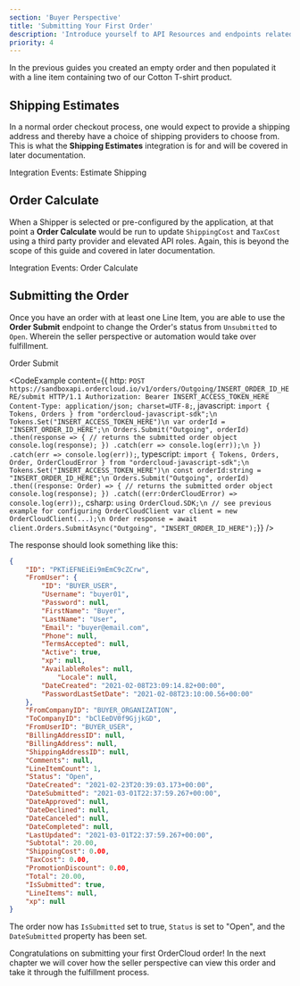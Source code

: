 ```yaml
---
section: 'Buyer Perspective'
title: 'Submitting Your First Order'
description: 'Introduce yourself to API Resources and endpoints related to typical submission processes and how to submit your first Buyer Order.'
priority: 4
---
```


In the previous guides you created an empty order and then populated it with a line item containing two of our Cotton T-shirt product.

## Shipping Estimates
In a normal order checkout process, one would expect to provide a shipping address and thereby have a choice of shipping providers to choose from. This is what the **Shipping Estimates** integration is for and will be covered in later documentation.

<ContentLink to="/api-reference/seller/integration-events/estimate-shipping" type="bookmark" subtitle="API Reference">Integration Events: Estimate Shipping</ContentLink>

## Order Calculate
When a Shipper is selected or pre-configured by the application, at that point a **Order Calculate** would be run to update `ShippingCost` and `TaxCost` using a third party provider and elevated API roles. Again, this is beyond the scope of this guide and covered in later documentation.

<ContentLink to="/api-reference/seller/integration-events/calculate" type="bookmark" subtitle="API Reference">Integration Events: Order Calculate</ContentLink>

## Submitting the Order
Once you have an order with at least one Line Item, you are able to use the **Order Submit** endpoint to change the Order's status from `Unsubmitted` to `Open`. Wherein the seller perspective or automation would take over fulfillment.

<ContentLink to="/api-reference/orders-and-fulfillment/orders/submit" type="bookmark" subtitle="API Reference">Order Submit</ContentLink>

<CodeExample
  content={{
    http: `POST https://sandboxapi.ordercloud.io/v1/orders/Outgoing/INSERT_ORDER_ID_HERE/submit HTTP/1.1
Authorization: Bearer INSERT_ACCESS_TOKEN_HERE
Content-Type: application/json; charset=UTF-8;`,
javascript: `import { Tokens, Orders } from "ordercloud-javascript-sdk";\n
Tokens.Set("INSERT_ACCESS_TOKEN_HERE")\n
var orderId = "INSERT_ORDER_ID_HERE";\n
Orders.Submit("Outgoing", orderId)
  .then(response => {
      // returns the submitted order object
      console.log(response);
  })
  .catch(err => console.log(err));\n
})
.catch(err => console.log(err));`,
typescript: `import { Tokens, Orders, Order, OrderCloudError } from "ordercloud-javascript-sdk";\n
Tokens.Set("INSERT_ACCESS_TOKEN_HERE")\n
const orderId:string = "INSERT_ORDER_ID_HERE";\n
Orders.Submit("Outgoing", orderId)
  .then((response: Order) => {
      // returns the submitted order object
      console.log(response);
  })
  .catch((err:OrderCloudError) => console.log(err));`,
csharp: `using OrderCloud.SDK;\n
// see previous example for configuring OrderCloudClient
var client = new OrderCloudClient(...);\n
Order response = await client.Orders.SubmitAsync("Outgoing", "INSERT_ORDER_ID_HERE");`}}
/>

The response should look something like this:

```json
{
	"ID": "PKTiEFNEiEi9mEmC9cZCrw",
	"FromUser": {
		"ID": "BUYER_USER",
		"Username": "buyer01",
		"Password": null,
		"FirstName": "Buyer",
		"LastName": "User",
		"Email": "buyer@email.com",
		"Phone": null,
		"TermsAccepted": null,
		"Active": true,
		"xp": null,
		"AvailableRoles": null,
	        "Locale": null,
		"DateCreated": "2021-02-08T23:09:14.82+00:00",
		"PasswordLastSetDate": "2021-02-08T23:10:00.56+00:00"
	},
	"FromCompanyID": "BUYER_ORGANIZATION",
	"ToCompanyID": "bClEeDV0f9GjjkGD",
	"FromUserID": "BUYER_USER",
	"BillingAddressID": null,
	"BillingAddress": null,
	"ShippingAddressID": null,
	"Comments": null,
	"LineItemCount": 1,
	"Status": "Open",
	"DateCreated": "2021-02-23T20:39:03.173+00:00",
	"DateSubmitted": "2021-03-01T22:37:59.267+00:00",
	"DateApproved": null,
	"DateDeclined": null,
	"DateCanceled": null,
	"DateCompleted": null,
	"LastUpdated": "2021-03-01T22:37:59.267+00:00",
	"Subtotal": 20.00,
	"ShippingCost": 0.00,
	"TaxCost": 0.00,
	"PromotionDiscount": 0.00,
	"Total": 20.00,
	"IsSubmitted": true,
	"LineItems": null,
	"xp": null
}
```

The order now has `IsSubmitted` set to true, `Status` is set to "Open", and the `DateSubmitted` property has been set.

Congratulations on submitting your first OrderCloud order! In the next chapter we will cover how the seller perspective can view this order and take it through the fulfillment process.
